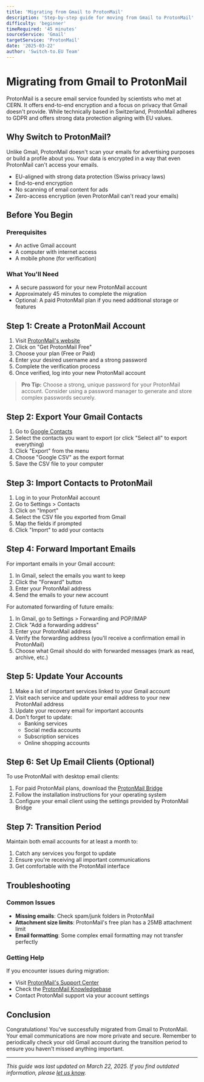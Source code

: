 ```yaml
---
title: 'Migrating from Gmail to ProtonMail'
description: 'Step-by-step guide for moving from Gmail to ProtonMail'
difficulty: 'beginner'
timeRequired: '45 minutes'
sourceService: 'Gmail'
targetService: 'ProtonMail'
date: '2025-03-22'
author: 'Switch-to.EU Team'
---
```


# Migrating from Gmail to ProtonMail

ProtonMail is a secure email service founded by scientists who met at CERN. It offers end-to-end encryption and a focus on privacy that Gmail doesn't provide. While technically based in Switzerland, ProtonMail adheres to GDPR and offers strong data protection aligning with EU values.

## Why Switch to ProtonMail?

Unlike Gmail, ProtonMail doesn't scan your emails for advertising purposes or build a profile about you. Your data is encrypted in a way that even ProtonMail can't access your emails.

- EU-aligned with strong data protection (Swiss privacy laws)
- End-to-end encryption
- No scanning of email content for ads
- Zero-access encryption (even ProtonMail can't read your emails)

## Before You Begin

### Prerequisites

- An active Gmail account
- A computer with internet access
- A mobile phone (for verification)

### What You'll Need

- A secure password for your new ProtonMail account
- Approximately 45 minutes to complete the migration
- Optional: A paid ProtonMail plan if you need additional storage or features

## Step 1: Create a ProtonMail Account

1. Visit [ProtonMail's website](https://proton.me/mail)
2. Click on "Get ProtonMail Free"
3. Choose your plan (Free or Paid)
4. Enter your desired username and a strong password
5. Complete the verification process
6. Once verified, log into your new ProtonMail account

> **Pro Tip:** Choose a strong, unique password for your ProtonMail account. Consider using a password manager to generate and store complex passwords securely.

## Step 2: Export Your Gmail Contacts

1. Go to [Google Contacts](https://contacts.google.com)
2. Select the contacts you want to export (or click "Select all" to export everything)
3. Click "Export" from the menu
4. Choose "Google CSV" as the export format
5. Save the CSV file to your computer

## Step 3: Import Contacts to ProtonMail

1. Log in to your ProtonMail account
2. Go to Settings > Contacts
3. Click on "Import"
4. Select the CSV file you exported from Gmail
5. Map the fields if prompted
6. Click "Import" to add your contacts

## Step 4: Forward Important Emails

For important emails in your Gmail account:

1. In Gmail, select the emails you want to keep
2. Click the "Forward" button
3. Enter your ProtonMail address
4. Send the emails to your new account

For automated forwarding of future emails:

1. In Gmail, go to Settings > Forwarding and POP/IMAP
2. Click "Add a forwarding address"
3. Enter your ProtonMail address
4. Verify the forwarding address (you'll receive a confirmation email in ProtonMail)
5. Choose what Gmail should do with forwarded messages (mark as read, archive, etc.)

## Step 5: Update Your Accounts

1. Make a list of important services linked to your Gmail account
2. Visit each service and update your email address to your new ProtonMail address
3. Update your recovery email for important accounts
4. Don't forget to update:
   - Banking services
   - Social media accounts
   - Subscription services
   - Online shopping accounts

## Step 6: Set Up Email Clients (Optional)

To use ProtonMail with desktop email clients:

1. For paid ProtonMail plans, download the [ProtonMail Bridge](https://proton.me/mail/bridge)
2. Follow the installation instructions for your operating system
3. Configure your email client using the settings provided by ProtonMail Bridge

## Step 7: Transition Period

Maintain both email accounts for at least a month to:

1. Catch any services you forgot to update
2. Ensure you're receiving all important communications
3. Get comfortable with the ProtonMail interface

## Troubleshooting

### Common Issues

- **Missing emails**: Check spam/junk folders in ProtonMail
- **Attachment size limits**: ProtonMail's free plan has a 25MB attachment limit
- **Email formatting**: Some complex email formatting may not transfer perfectly

### Getting Help

If you encounter issues during migration:

- Visit [ProtonMail's Support Center](https://proton.me/support/mail)
- Check the [ProtonMail Knowledgebase](https://proton.me/support/knowledge-base)
- Contact ProtonMail support via your account settings

## Conclusion

Congratulations! You've successfully migrated from Gmail to ProtonMail. Your email communications are now more private and secure. Remember to periodically check your old Gmail account during the transition period to ensure you haven't missed anything important.

---

_This guide was last updated on March 22, 2025. If you find outdated information, please [let us know](https://github.com/your-repo/switch-to.eu)._
